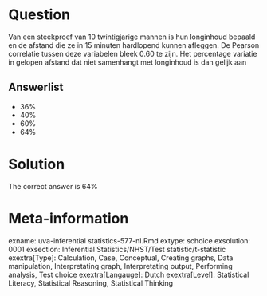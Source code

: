 Question
========

Van een steekproef van 10 twintigjarige mannen is hun longinhoud bepaald en de afstand die ze in 15 minuten hardlopend kunnen afleggen. De Pearson correlatie tussen deze variabelen bleek 0.60 te zijn. Het percentage variatie in gelopen afstand dat niet samenhangt met longinhoud is dan gelijk aan

Answerlist
----------
* 36%
* 40%
* 60%
* 64%

Solution
========

The correct answer is  64%

Meta-information
================
exname: uva-inferential statistics-577-nl.Rmd
extype: schoice
exsolution: 0001
exsection: Inferential Statistics/NHST/Test statistic/t-statistic
exextra[Type]: Calculation, Case, Conceptual, Creating graphs, Data manipulation, Interpretating graph, Interpretating output, Performing analysis, Test choice
exextra[Langauge]: Dutch
exextra[Level]: Statistical Literacy, Statistical Reasoning, Statistical Thinking
